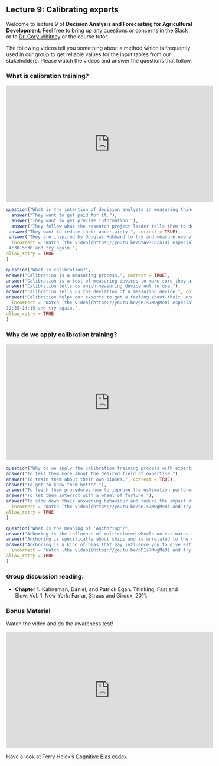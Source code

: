 ## Lecture 9: Calibrating experts {#calibration_lecture} 
<!-- reference with [Calibrating experts](#calibration_lecture) -->

Welcome to lecture 9 of **Decision Analysis and Forecasting for Agricultural Development**. Feel free to bring up any questions or concerns in the Slack or to [Dr. Cory Whitney](mailto:cory.whitney@uni-bonn.de?subject=[Lecture_4]%Calibrating%Experts%20Lecture) or the course tutor.

The following videos tell you something about a method which is frequently used in our group to get reliable values for the input tables from our stakeholders. Please watch the videos and answer the questions that follow. 

### What is calibration training?

<iframe width="560" height="315" src="https://www.youtube.com/embed/DYAv-LBZaIU" frameborder="0" allowfullscreen></iframe>

```r
question("What is the intention of decision analysts in measuring things?",
  answer("They want to get paid for it."),
  answer("They want to get precise information."),
  answer("They follow what the research project leader tells them to do."),
 answer("They want to reduce their uncertainty.", correct = TRUE),
 answer("They are inspired by Douglas Hubbard to try and measure everything."), 
  incorrect = "Watch [the video](https://youtu.be/DYAv-LBZaIU) especially the part
 4:30-5:30 and try again.",
allow_retry = TRUE
)
```


```r
question("What is calibration?",
answer("Calibration is a measuring process.", correct = TRUE),
answer("Calibration is a test of measuring devices to make sure they are measuring accurately."),
answer("Calibration tells us which measuring device not to use."),
answer("Calibration tells us the deviation of a measuring device.", correct = TRUE),
answer("Calibration helps our experts to get a feeling about their uncertainty.", correct = TRUE),
  incorrect = "Watch [the video](https://youtu.be/pPIs7MwgMe0) especially the part
12:35-14:15 and try again.",
allow_retry = TRUE
)
```

### Why do we apply calibration training?

<iframe width="560" height="315" src="https://www.youtube.com/embed/JqOX3cHa8AI" title="Calibration Training Part 2" frameborder="0" allowfullscreen></iframe>

```r
question("Why do we apply the calibration training process with experts?",
answer("To tell them more about the desired field of expertise."),
answer("To train them about their own biases.", correct = TRUE),
answer("To get to know them better."),
answer("To teach them procedures how to improve the estimation performance.", correct = TRUE),
answer("To let them interact with a wheel of fortune."),
answer("To slow down their answering behaviour and reduce the impact of the affective system.", correct = TRUE),
  incorrect = "Watch [the video](https://youtu.be/pPIs7MwgMe0) and try again.",
allow_retry = TRUE
)
```

```r
question("What is the meaning of 'Anchoring'?",
answer("Achoring is the influence of multicolored wheels on estimates."),
answer("Anchoring is specifically about ships and is unrelated to the calibration topic."),
answer("Anchoring is a kind of bias that may influence you to give estimates around a value you have seen or heard, but is not necessarily related to the variable you are estimating.", correct = TRUE),
  incorrect = "Watch [the video](https://youtu.be/pPIs7MwgMe0) and try again.",
allow_retry = TRUE
)
```


### Group discussion reading: 

- **Chapter 1.** Kahneman, Daniel, and Patrick Egan. Thinking, Fast and Slow. Vol. 1. New York: Farrar, Straus and Giroux, 2011.

### Bonus Material

Watch the video and do the awareness test!

<iframe width="560" height="315" src="https://www.youtube.com/embed/UfA3ivLK_tE" frameborder="0" allowfullscreen></iframe>

Have a look at Terry Heick's [Cognitive Bias codex](https://www.teachthought.com/critical-thinking/the-cognitive-bias-codex-a-visual-of-180-cognitive-biases/). 